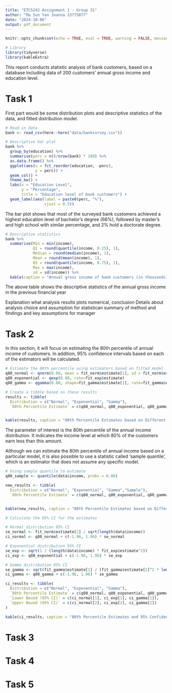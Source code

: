 ```yaml
---
title: "ETC5242 Assignment 1 - Group 31"
author: "Ma Sun Yan Joanna 33775877" 
date: "2024-10-06"
output: pdf_document
---
```


```r
knitr::opts_chunk$set(echo = TRUE, eval = TRUE, warning = FALSE, message = FALSE, error = FALSE)
```

```r

# Library
library(tidyverse)
library(kableExtra)

```


This report conducts statistic analysis of bank customers, based on a database including data of 200 customers' annual gross income and education level.

# Task 1

First part would be some distribution plots and descriptive statistics of the data, and fitted distribution model.  

```r

# Read in data
bank <- read_csv(here::here("data/banksurvey.csv"))

```

```r
# Descriptive bar plot
bank %>% 
  group_by(education) %>% 
  summarise(perc = n()/nrow(bank) * 100) %>% 
  as.data.frame() %>% 
  ggplot(aes(x = fct_reorder(education, -perc), 
             y = perc)) + 
  geom_col() + 
  theme_bw() + 
  labs(x = "Education Level", 
       y = "Percentage", 
       title = "Education level of bank customers") + 
  geom_label(aes(label = paste0(perc, "%"), 
                 vjust = 0.5))

```

The bar plot shows that most of the surveyed bank customers achieved a highest education level of bachelor's degree (66%), followed by master's and high school with similar percentage, and 2% hold a doctorate degree.  

```r

# Descriptive statistics
bank %>% 
  summarise(Min = min(income), 
            Q1 = round(quantile(income, 0.25), 1), 
            Median = round(median(income), 1), 
            Mean = round(mean(income), 1), 
            Q3 = round(quantile(income, 0.75), 1), 
            Max = max(income),
            sd = sd(income)) %>% 
  kable(caption = "Annual gross income of bank customers (in thousands)")

```

The above table shows the descriptive statistics of the annual gross income in the previous financial year


Explanation what analysis
results plots numerical, conclusion
Details about analysis choice and assumption for statistican
summary of method and findings and key assumptions for manager

# Task 2

In this section, it will focus on estimating the 80th percentile of annual income of customers. In addition, 95% confidence intervals based on each of the estimators will be calculated.

```r
# Estimate the 80th percentile using estimators based on fitted model
q80_normal <- qnorm(0.80, mean = fit_norm$estimate[1], sd = fit_norm$estimate[2])
q80_exponential <- qexp(0.80, rate=fit_exp$estimate)
q80_gamma <- qgamma(0.80, shape=fit_gamma$estimate[1], rate=fit_gamma$estimate[2])

# Create a tibble based on these results
results <- tibble(
  Distribution = c("Normal", "Exponential", "Gamma"),
  `80th Percentile Estimate` = c(q80_normal, q80_exponential, q80_gamma))


kable(results, caption = "80th Percentile Estimates based on Different Models")
```

The parameter of interest is the 80th percentile of the annual income distribution. It indicates the income level at which 80% of the customers earn less than this amount.

Although we can estimate the 80th percentile of annual income based on a particular model, it is also possible to use a statistic called 'sample quantile', which is an estimator that does not assume any specific model.

```r
# Using sample quantile to estimate
q80_sample <- quantile(data$income, probs = 0.80)

new_results <- tibble(
  Distribution = c("Normal", "Exponential", "Gamma","Sample"),
  `80th Percentile Estimate` = c(q80_normal, q80_exponential, q80_gamma,q80_sample))


kable(new_results, caption = "80th Percentile Estimates based on Different Models")
```

```r
# Calculate the 95% CI for the estimates

# Normal distribution 95% CI
se_normal <- fit_norm$estimate[2] / sqrt(length(data$income))  
ci_normal <- q80_normal + c(-1.96, 1.96) * se_normal

# Exponential distribution 95% CI
se_exp <- sqrt(1 / (length(data$income) * fit_exp$estimate^2))
ci_exp <- q80_exponential + c(-1.96, 1.96) * se_exp

# Gamma distribution 95% CI
se_gamma <- sqrt(fit_gamma$estimate[1] / (fit_gamma$estimate[2]^2 * length(data$income)))
ci_gamma <- q80_gamma + c(-1.96, 1.96) * se_gamma

ci_results <- tibble(
  Distribution = c("Normal", "Exponential", "Gamma"),
  `80th Percentile Estimate` = c(q80_normal, q80_exponential, q80_gamma),
  `Lower Bound (95% CI)` = c(ci_normal[1], ci_exp[1], ci_gamma[1]),
  `Upper Bound (95% CI)` = c(ci_normal[2], ci_exp[2], ci_gamma[2])
)

kable(ci_results, caption = "80th Percentile Estimates and 95% Confidence Intervals for Different Distributions")
```

# Task 3



# Task 4

# Task 5